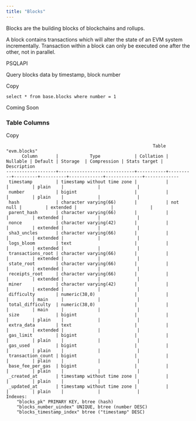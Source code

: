 ```yaml
---
title: "Blocks"
---
```


Blocks are the building blocks of blockchains and rollups.

A block contains transactions which will alter the state of an EVM system incrementally. Transaction within a block can only be executed one after the other, not in parallel.

PSQLAPI

Query blocks data by timestamp, block number

Copy

```
select * from base.blocks where number = 1
```

Coming Soon

### Table Columns

Copy

```
                                                        Table "evm.blocks"
      Column       |            Type             | Collation | Nullable | Default | Storage  | Compression | Stats target | Description
-------------------+-----------------------------+-----------+----------+---------+----------+-------------+--------------+-------------
 timestamp         | timestamp without time zone |           |          |         | plain    |             |              |
 number            | bigint                      |           |          |         | plain    |             |              |
 hash              | character varying(66)       |           | not null |         | extended |             |              |
 parent_hash       | character varying(66)       |           |          |         | extended |             |              |
 nonce             | character varying(42)       |           |          |         | extended |             |              |
 sha3_uncles       | character varying(66)       |           |          |         | extended |             |              |
 logs_bloom        | text                        |           |          |         | extended |             |              |
 transactions_root | character varying(66)       |           |          |         | extended |             |              |
 state_root        | character varying(66)       |           |          |         | extended |             |              |
 receipts_root     | character varying(66)       |           |          |         | extended |             |              |
 miner             | character varying(42)       |           |          |         | extended |             |              |
 difficulty        | numeric(38,0)               |           |          |         | main     |             |              |
 total_difficulty  | numeric(38,0)               |           |          |         | main     |             |              |
 size              | bigint                      |           |          |         | plain    |             |              |
 extra_data        | text                        |           |          |         | extended |             |              |
 gas_limit         | bigint                      |           |          |         | plain    |             |              |
 gas_used          | bigint                      |           |          |         | plain    |             |              |
 transaction_count | bigint                      |           |          |         | plain    |             |              |
 base_fee_per_gas  | bigint                      |           |          |         | plain    |             |              |
 _created_at       | timestamp without time zone |           |          |         | plain    |             |              |
 _updated_at       | timestamp without time zone |           |          |         | plain    |             |              |
Indexes:
    "blocks_pk" PRIMARY KEY, btree (hash)
    "blocks_number_uindex" UNIQUE, btree (number DESC)
    "blocks_timestamp_index" btree ("timestamp" DESC)
```


